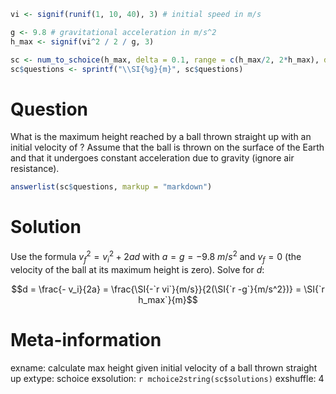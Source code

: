 ```r
vi <- signif(runif(1, 10, 40), 3) # initial speed in m/s

g <- 9.8 # gravitational acceleration in m/s^2
h_max <- signif(vi^2 / 2 / g, 3)

sc <- num_to_schoice(h_max, delta = 0.1, range = c(h_max/2, 2*h_max), digits = 1, format = FALSE)
sc$questions <- sprintf("\\SI{%g}{m}", sc$questions)
```

Question
========
What is the maximum height reached by a ball thrown straight up with an initial velocity of \SI{`r vi`}{m/s}? Assume that the ball is thrown on the surface of the Earth and that it undergoes constant acceleration due to gravity (ignore air resistance).

```r
answerlist(sc$questions, markup = "markdown")
```

Solution
========
Use the formula $v_f^2=v_i^2 + 2ad$ with $a = g = \SI{-9.8}{m/s^2}$ and $v_f = 0$ (the velocity of the ball at its maximum height is zero). Solve for $d$:

$$d = \frac{- v_i}{2a} = \frac{\SI{-`r vi`}{m/s}}{2(\SI{`r -g`}{m/s^2})} = \SI{`r h_max`}{m}$$

Meta-information
================
exname: calculate max height given initial velocity of a ball thrown straight up
extype: schoice
exsolution: `r mchoice2string(sc$solutions)`
exshuffle: 4

